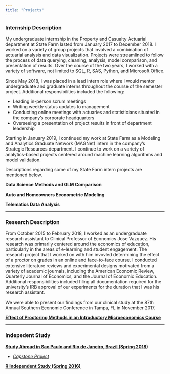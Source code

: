 ```yaml
---
title: "Projects"
---
```


### Internship Description

My undergraduate internship in the Property and Casualty Actuarial department at State Farm lasted from January 2017 to December 2018. I worked on a variety of group projects that involved a combination of actuarial analysis and data visualization. Projects were streamlined to follow the process of data querying, cleaning, analysis, model comparison, and presentation of results. Over the course of the two years, I worked with a variety of software, not limited to SQL, R, SAS, Python, and Microsoft Office. 

Since May 2018, I was placed in a lead intern role where I would mentor undergraduate and graduate interns throughout the course of the semester project. Additional responsibilities included the following:   
  
* Leading in-person scrum meetings
* Writing weekly status updates to management
* Conducting online meetings with actuaries and statisticians situated in the company's corporate headquarters
* Overseeing a presentation of project results in front of department leadership  


Starting in January 2019, I continued my work at State Farm as a Modeling and Analytics Graduate Network (MAGNet) intern in the company's Strategic Resources department. I continue to work on a variety of analytics-based projects centered around machine learning algorithms and model validation. 

Descriptions regarding some of my State Farm intern projects are mentioned below. 

**Data Science Methods and GLM Comparison**

    
**Auto and Homeowners Econometric Modeling**
  
  
**Telematics Data Analysis**
  
  
***  
    
### Research Description

From October 2015 to February 2018, I worked as an undergraduate research assistant to Clinical Professor of Economics Jose Vazquez. His research was primarily centered around the economics of education, particularly in the areas of e-learning and student engagement. The research project that I worked on with him invovled determining the effect of a proctor on grades in an online and face-to-face course. I conducted extensive literature reviews and experimental designs motivated from a variety of academic journals, including the American Economic Review, Quarterly Journal of Economics, and the Journal of Economic Education. Additional responsibilities included filing all documentation required for the university's IRB approval of our experiments for the duration that I was his research assistant. 

We were able to present our findings from our clinical study at the 87th Annual Southern Economic Conference in Tampa, FL in November 2017. 

[**Effect of Proctoring Methods in an Introductory Microeconomics Course**](https://www.southerneconomic.org/conference-2017/)
  
  
  
***  
  
### Indepedent Study

[**Study Abroad in Sao Paulo and Rio de Janeiro, Brazil (Spring 2018)**](https://economics.illinois.edu/academics/undergraduate-program/study-abroad/econ-faculty-led-short-term/previous-faculty-led)

- [*Capstone Project*](https://economics.illinois.edu/system/files/inline-files/Tim%20Brazil%20Final%20Project%20-%20Timothy%20Chin.pdf)

[**R Independent Study (Spring 2016)**](https://ytliu0.github.io/Stat390EF-R-Independent-Study-archive/index.html)







